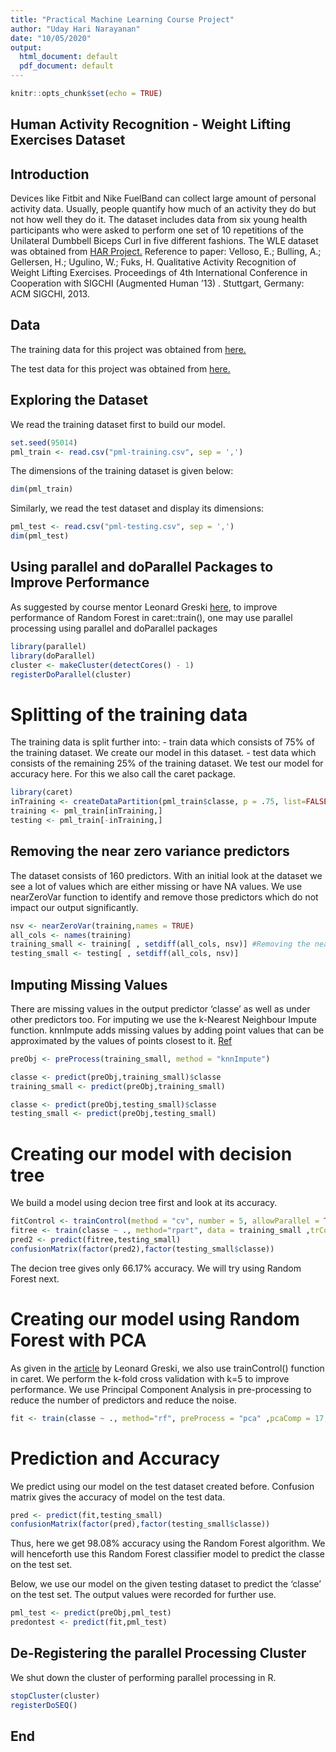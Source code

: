 ```yaml
---
title: "Practical Machine Learning Course Project"
author: "Uday Hari Narayanan"
date: "10/05/2020"
output:
  html_document: default
  pdf_document: default
---
```


```r
knitr::opts_chunk$set(echo = TRUE)
```

## Human Activity Recognition - Weight Lifting Exercises Dataset

## Introduction

Devices like Fitbit and Nike FuelBand can collect large amount of personal activity data. Usually, people quantify how much of an activity they do but not how well they do it. The dataset includes data from six young health participants who were asked to perform one set of 10 repetitions of the Unilateral Dumbbell Biceps Curl in five different fashions. 
The WLE dataset was obtained from [HAR Project.](http://groupware.les.inf.puc-rio.br/har)
Reference to paper: Velloso, E.; Bulling, A.; Gellersen, H.; Ugulino, W.; Fuks, H. Qualitative Activity Recognition of Weight Lifting Exercises. Proceedings of 4th International Conference in Cooperation with SIGCHI (Augmented Human '13) . Stuttgart, Germany: ACM SIGCHI, 2013. 

## Data


The training data for this project was obtained from [here.](https://d396qusza40orc.cloudfront.net/predmachlearn/pml-training.csv)


The test data for this project was obtained from [here.](https://d396qusza40orc.cloudfront.net/predmachlearn/pml-testing.csv)

## Exploring the Dataset

We read the training dataset first to build our model.
```r
set.seed(95014)
pml_train <- read.csv("pml-training.csv", sep = ',')
```
The dimensions of the training dataset is given below:
```r
dim(pml_train)
```
Similarly, we read the test dataset and display its dimensions:
```r
pml_test <- read.csv("pml-testing.csv", sep = ',')
dim(pml_test)
```
## Using parallel and doParallel Packages to Improve Performance

As suggested by course mentor Leonard Greski [here](https://github.com/lgreski/datasciencectacontent/blob/master/markdown/pml-randomForestPerformance.md), to improve performance of Random Forest in caret::train(), one may use parallel processing using parallel and doParallel packages
```r
library(parallel)
library(doParallel)
cluster <- makeCluster(detectCores() - 1)
registerDoParallel(cluster)
```
# Splitting of the training data
The training data is split further into:
  - train data which consists of 75% of the training dataset. We create our model in this dataset.
  - test data which consists of the remaining 25% of the training dataset. We test our model for accuracy here.
For this we also call the caret package.

```r
library(caret)
inTraining <- createDataPartition(pml_train$classe, p = .75, list=FALSE)
training <- pml_train[inTraining,]
testing <- pml_train[-inTraining,]
```
## Removing the near zero variance predictors

The dataset consists of 160 predictors. With an initial look at the dataset we see a lot of values which are either missing or have NA values. We use nearZeroVar function to identify and remove those predictors which do not impact our output significantly.
```r
nsv <- nearZeroVar(training,names = TRUE)
all_cols <- names(training)
training_small <- training[ , setdiff(all_cols, nsv)] #Removing the near zero var predictors
testing_small <- testing[ , setdiff(all_cols, nsv)]
```
## Imputing Missing Values

There are missing values in the output predictor 'classe' as well as under other predictors too. For imputing we use the k-Nearest Neighbour Impute function. knnImpute adds missing values by adding point values that can be approximated by the values of points closest to it. [Ref](https://towardsdatascience.com/the-use-of-knn-for-missing-values-cf33d935c637)
```r
preObj <- preProcess(training_small, method = "knnImpute")

classe <- predict(preObj,training_small)$classe
training_small <- predict(preObj,training_small)

classe <- predict(preObj,testing_small)$classe
testing_small <- predict(preObj,testing_small)
```
# Creating our model with decision tree
We build a model using decion tree first and look at its accuracy.
```r
fitControl <- trainControl(method = "cv", number = 5, allowParallel = TRUE)
fitree <- train(classe ~ ., method="rpart", data = training_small ,trControl = fitControl)
pred2 <- predict(fitree,testing_small)
confusionMatrix(factor(pred2),factor(testing_small$classe))
```
The decion tree gives only 66.17% accuracy. We will try using Random Forest next.

# Creating our model using Random Forest with PCA
As given in the [article](https://github.com/lgreski/datasciencectacontent/blob/master/markdown/pml-randomForestPerformance.md) by Leonard Greski, we also use trainControl() function in caret. We perform the k-fold cross validation with k=5 to improve performance. We use Principal Component Analysis in pre-processing to reduce the number of predictors and reduce the noise.
```r
fit <- train(classe ~ ., method="rf", preProcess = "pca" ,pcaComp = 17, data = training_small ,trControl = fitControl)
```
# Prediction and Accuracy

We predict using our model on the test dataset created before. Confusion matrix gives the accuracy of model on the test data.
```r
pred <- predict(fit,testing_small)
confusionMatrix(factor(pred),factor(testing_small$classe))
```
Thus, here we get 98.08% accuracy using the Random Forest algorithm. We will henceforth use this Random Forest classifier model to predict the classe on the test set.

Below, we use our model on the given testing dataset to predict the 'classe' on the test set. The output values were recorded for further use.


```r

pml_test <- predict(preObj,pml_test)
predontest <- predict(fit,pml_test)

```

## De-Registering the parallel Processing Cluster

We shut down the cluster of performing parallel processing in R.
```r
stopCluster(cluster)
registerDoSEQ()
```



## End
